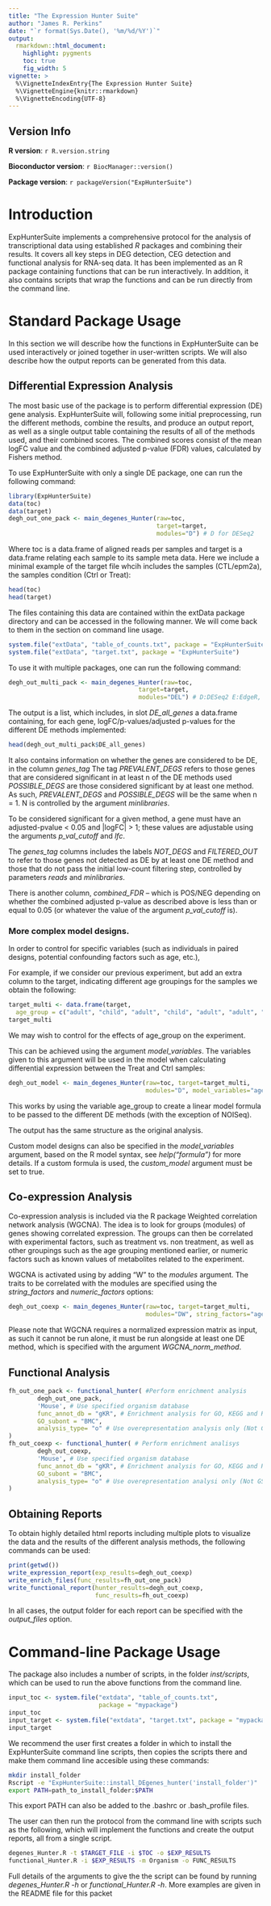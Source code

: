 ```yaml
---
title: "The Expression Hunter Suite"
author: "James R. Perkins"
date: "`r format(Sys.Date(), '%m/%d/%Y')`"
output:
  rmarkdown::html_document:
    highlight: pygments
    toc: true
    fig_width: 5
vignette: >
  %\VignetteIndexEntry{The Expression Hunter Suite}
  %\VignetteEngine{knitr::rmarkdown}
  %\VignetteEncoding{UTF-8}
---
```


## Version Info

 **R version**: `r R.version.string`

 **Bioconductor version**: `r BiocManager::version()`

 **Package version**: `r packageVersion("ExpHunterSuite")`

# Introduction

ExpHunterSuite implements a comprehensive protocol for the analysis of 
transcriptional data using established *R* packages and combining their 
results. It covers all key steps in DEG detection, CEG detection and functional 
analysis for RNA-seq data. It has been implemented as an R package 
containing functions that can be run interactively. In addition, it also 
contains scripts that wrap the functions and can be run directly from the 
command line.

# Standard Package Usage

In this section we will describe how the functions in ExpHunterSuite can be used
interactively or joined together in user-written scripts. We will also describe
how the output reports can be generated from this data.

## Differential Expression Analysis

The most basic use of the package is to perform differential expression (DE) 
gene analysis. ExpHunterSuite will, following some initial preprocessing, run 
the different methods, combine the results, and produce an output report, as 
well as a single output table containing the results of all of the methods used,
and their combined scores. The combined scores consist of the mean logFC value 
and the combined adjusted p-value (FDR) values, calculated by Fishers method.

To use ExpHunterSuite with only a single DE package, one can run the following 
command:

```r
library(ExpHunterSuite)
data(toc)
data(target)
degh_out_one_pack <- main_degenes_Hunter(raw=toc, 
                                         target=target,
                                         modules="D") # D for DESeq2
```
Where toc is a data.frame of aligned reads per samples and target is a 
data.frame relating each sample to its sample meta data. Here we include a 
minimal example of the target file whcih includes the samples (CTL/epm2a), 
the samples condition (Ctrl or Treat):

```r
head(toc)
head(target)
```


The files containing this data are contained within the extData package 
directory and can be accessed in the following manner. We will come back to 
them in the section on command line usage.

```r
system.file("extData", "table_of_counts.txt", package = "ExpHunterSuite")
system.file("extData", "target.txt", package = "ExpHunterSuite")
```

To use it with multiple packages, one can run the following command:

```r
degh_out_multi_pack <- main_degenes_Hunter(raw=toc, 
                                    target=target, 
                                    modules="DEL") # D:DESeq2 E:EdgeR, L:limma
```

The output is a list, which includes, in slot *DE_all_genes* a data.frame 
containing, for each gene, 
logFC/p-values/adjusted p-values for the different DE methods implemented:

```r
head(degh_out_multi_pack$DE_all_genes)
```

It also contains information on whether the genes are considered to be DE, in 
the column *genes_tag* The tag *PREVALENT_DEGS* refers to those genes that are 
considered significant in at least n of the DE methods used
*POSSIBLE_DEGS* are those considered significant by at least one method. As 
such, *PREVALENT_DEGS* and *POSSIBLE_DEGS* will be the same 
when n = 1. N is controlled by the argument *minlibraries*.

To be considered significant for a given method, a gene must have an 
adjusted-pvalue < 0.05 and |logFC| > 1; these values are adjustable 
using the arguments *p_val_cutoff* and *lfc*.

The *genes_tag* columns includes the labels *NOT_DEGS* and *FILTERED_OUT* to 
refer to those genes not detected as DE by at least one DE method 
and those that do not pass the initial low-count filtering step, controlled by 
parameters *reads* and *minlibraries*.

There is another column, *combined_FDR* – which is POS/NEG depending on whether 
the combined adjusted p-value as described above is less 
than or equal to 0.05 (or whatever the value of the argument *p_val_cutoff* is).

### More complex model designs.

In order to control for specific variables (such as individuals in paired 
designs, potential confounding factors such as age, etc.), 

For example, if we consider our previous experiment, but add an extra column to 
the target, indicating different age groupings for the 
samples we obtain the following:

```r
target_multi <- data.frame(target,
  age_group = c("adult", "child", "adult", "child", "adult", "adult", "child"))
target_multi
```

We may wish to control for the effects of age_group on the experiment.

This can be achieved using the argument *model_variables*. The variables given 
to this argument will be used in the model when calculating
differential expression between the Treat and Ctrl samples:

```r
degh_out_model <- main_degenes_Hunter(raw=toc, target=target_multi, 
                                      modules="D", model_variables="age_group")
```

This works by using the variable age_group to create a linear model formula to 
be passed to the different DE methods (with the exception of NOISeq). 

The output has the same structure as the original analysis.

Custom model designs can also be specified in the *model_variables* argument, 
based on the R model syntax, see *help("formula")* for more details. If a 
custom formula is used, the *custom_model* argument must be set to true.

## Co-expression Analysis

Co-expression analysis is included via the R package Weighted correlation 
network analysis (WGCNA). The idea is to look for groups (modules) of genes 
showing correlated expression.
The groups can then be correlated with experimental factors, such as treatment 
vs. non treatment, as well as other groupings such as the age grouping mentioned
earlier, or numeric factors such as known values of metabolites related to the 
experiment. 

WGCNA is activated using by adding "W" to the *modules* argument. The traits to
 be correlated with the modules are specified using the *string_factors* and 
 *numeric_factors* options:

```r
degh_out_coexp <- main_degenes_Hunter(raw=toc, target=target_multi, 
                                      modules="DW", string_factors="age_group")
```

Please note that WGCNA requires a normalized expression matrix as input, as such
it cannot be run alone, it must be run alongside at least one DE method, which 
is specified with the argument *WGCNA_norm_method*.

## Functional Analysis

```r
fh_out_one_pack <- functional_hunter( #Perform enrichment analysis
        degh_out_one_pack,
        'Mouse', # Use specified organism database 
        func_annot_db = "gKR", # Enrichment analysis for GO, KEGG and Reactome
        GO_subont = "BMC",
        analysis_type= "o" # Use overepresentation analysis only (Not GSEA)
)
fh_out_coexp <- functional_hunter( # Perform enrichment analisys
        degh_out_coexp,
        'Mouse', # Use specified organism database 
        func_annot_db = "gKR", # Enrichment analysis for GO, KEGG and Reactome
        GO_subont = "BMC",
        analysis_type= "o" # Use overepresentation analysi only (Not GSEA)
)
```

## Obtaining Reports

To obtain highly detailed html reports including multiple plots to visualize 
the data and the results of the different analysis methods, 
the following commands can be used:

```r
print(getwd())
write_expression_report(exp_results=degh_out_coexp)
write_enrich_files(func_results=fh_out_one_pack)
write_functional_report(hunter_results=degh_out_coexp, 
                        func_results=fh_out_coexp)
```
In all cases, the output folder for each report can be specified with the 
*output_files* option.

# Command-line Package Usage

The package also includes a number of scripts, in the folder *inst/scripts*, 
which can be used to run the above functions from the command line.

```r
input_toc <- system.file("extdata", "table_of_counts.txt", 
                         package = "mypackage")
input_toc
input_target <- system.file("extdata", "target.txt", package = "mypackage")
input_target
```

We recommend the user first creates a folder in which to install the 
ExpHunterSuite command line scripts, then copies the scripts there and make 
them command line accesible using these commands:

```bash
mkdir install_folder
Rscript -e "ExpHunterSuite::install_DEgenes_hunter('install_folder')"
export PATH=path_to_install_folder:$PATH
```

This export PATH can also be added to the .bashrc or .bash_profile files.

The user can then run the protocol from the command line with scripts such as 
the following, which will implement the functions and create the 
output reports, all from a single script.

```bash
degenes_Hunter.R -t $TARGET_FILE -i $TOC -o $EXP_RESULTS
functional_Hunter.R -i $EXP_RESULTS -m Organism -o FUNC_RESULTS
```

Full details of the arguments to give the the script can be found by running 
*degenes_Hunter.R -h* or *functional_Hunter.R -h*. More examples are given in 
the README file for this packet
